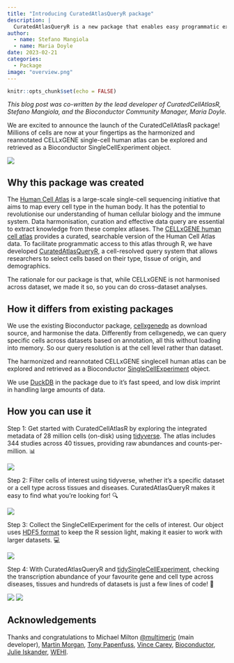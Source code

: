 ```yaml
---
title: "Introducing CuratedAtlasQueryR package"
description: |
  CuratedAtlasQueryR is a new package that enables easy programmatic exploration of CELLxGENE single-cell human cell atlas data.
author:
  - name: Stefano Mangiola
  - name: Maria Doyle
date: 2023-02-21
categories:
  - Package
image: "overview.png"
---
```


```r
knitr::opts_chunk$set(echo = FALSE)
```

*This blog post was co-written by the lead developer of CuratedCellAtlasR, Stefano Mangiola, and the Bioconductor Community Manager, Maria Doyle.*

We are excited to announce the launch of the CuratedCellAtlasR package! Millions of cells are now at your fingertips as the harmonized and reannotated CELLxGENE single-cell human atlas can be explored and retrieved as a Bioconductor SingleCellExperiment object. 

![](overview.png)

## Why this package was created

The [Human Cell Atlas](https://www.humancellatlas.org/) is a large-scale single-cell sequencing initiative that aims to map every cell type in the human body. It has the potential to revolutionise our understanding of human cellular biology and the immune system. Data harmonisation, curation and effective data query are essential to extract knowledge from these complex atlases. The [CELLxGENE human cell atlas](https://cellxgene.cziscience.com/) provides a curated, searchable version of the Human Cell Atlas data. To facilitate programmatic access to this atlas through R, we have developed [CuratedAtlasQueryR](https://stemangiola.github.io/CuratedAtlasQueryR/), a cell-resolved query system that allows researchers to select cells based on their type, tissue of origin, and demographics.
 
The rationale for our package is that, while CELLxGENE is not harmonised across dataset, we made it so, so you can do cross-dataset analyses.

## How it differs from existing packages

We use the existing Bioconductor package, [cellxgenedp](https://bioconductor.org/packages/release/bioc/html/cellxgenedp.html) as download source, and harmonise the data. Differently from cellxgenedp, we can query specific cells across datasets based on annotation, all this without loading into memory. So our query resolution is at the cell level rather than dataset.

The harmonized and reannotated CELLxGENE singlecell human atlas can be 
explored and retrieved as a Bioconductor [SingleCellExperiment](https://bioconductor.org/packages/release/bioc/html/SingleCellExperiment.html) object.

We use [DuckDB](https://duckdb.org/) in the package due to it's fast speed, and low disk imprint in handling large amounts of data.


## How you can use it

Step 1: Get started with CuratedCellAtlasR by exploring the integrated metadata of 28 million cells (on-disk) using [tidyverse](https://www.tidyverse.org/). The atlas includes 344 studies across 40 tissues, providing raw abundances and counts-per-million. 📊

![](get_metadata.png)

Step 2: Filter cells of interest using tidyverse, whether it's a specific dataset or a cell type across tissues and diseases. CuratedAtlasQueryR makes it easy to find what you're looking for! 🔍

![](filter.png)

Step 3: Collect the SingleCellExperiment for the cells of interest. Our object uses [HDF5 format](https://en.wikipedia.org/wiki/Hierarchical_Data_Format) to keep the R session light, making it easier to work with larger datasets. 💻

![](get_SingleCellExperiment.png)

Step 4: With CuratedAtlasQueryR and [tidySingleCellExperiment](https://stemangiola.github.io/tidySingleCellExperiment/articles/introduction.html), checking the transcription abundance of your favourite gene and cell type across diseases, tissues and hundreds of datasets is just a few lines of code! 🎉

![](hlaplot1.png)
![](hlaplot2.png)

## Acknowledgements

Thanks and congratulations to Michael Milton [@multimeric](https://github.com/multimeric) (main developer), [Martin Morgan](https://www.roswellpark.org/martin-morgan), [Tony Papenfuss](https://www.wehi.edu.au/people/tony-papenfuss), [Vince Carey](https://vjcitn.github.io/), [Bioconductor](https://www.bioconductor.org/), [Julie Iskander](https://github.com/jIskCoder), [WEHI](https://www.wehi.edu.au/).